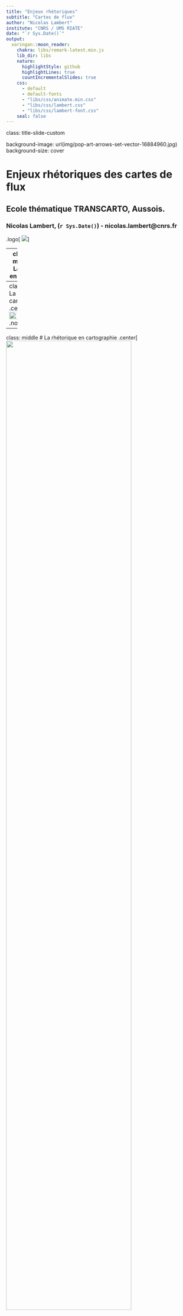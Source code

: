 ```yaml
---
title: "Enjeux rhétoriques"
subtitle: "Cartes de flux"
author: "Nicolas Lambert"
institute: "CNRS / UMS RIATE"
date: "`r Sys.Date()`"
output:
  xaringan::moon_reader:
    chakra: libs/remark-latest.min.js
    lib_dir: libs
    nature:
      highlightStyle: github
      highlightLines: true
      countIncrementalSlides: true
    css:
      - default
      - default-fonts 
      - "libs/css/animate.min.css"
      - "libs/css/lambert.css"
      - "libs/css/lambert-font.css"
    seal: false
---
```


class: title-slide-custom

background-image: url(img/pop-art-arrows-set-vector-16884960.jpg)
background-size: cover

# Enjeux rhétoriques des cartes de flux

## Ecole thématique TRANSCARTO, Aussois.

### Nicolas Lambert, (`r Sys.Date()`) - nicolas.lambert@cnrs.fr

.logo[
<img src ="img/cnrs.gif"></img>
]

---
class: inverse middle center 
La rhétorique en cartographie


---
class: middle
# La rhétorique en cartographie
.center[<img src="img/fig01 - frontex-01.png" width=92%><br/>.note[Frontex...]]

---
class: middle
# La rhétorique en cartographie
.center[<img src="img/fig02 - cube-01.png" width=82%><br/>.note[Rhétorique]]

---
class: middle
# La rhétorique en cartographie
.center[<img src="img/fig03 - rats-01.png" width=92%><br/>.note[William Bunge & Gwendolyn Warren]]

---
class: inverse middle center 
La projection

---
class: middle
# La projection
.center[<img src="img/projection.png" width=78%>]

---
class: inverse middle center 
Les couleurs



---
class: inverse middle center 
Les mots

---
class: inverse middle center 
L'échelle

---
class: inverse middle center 
Le maillage (MAUP)

---
class: inverse middle center 
L'emprise


---
# Les précurseurs
---
class: center, animated, fadeIn
# Et le numérique ?
<br/>
<video width="100%" controls>
  <source src="videos/lucify1.mp4" type="video/mp4">
</video>
.note[La carte de Lucify (2015). Voir https://neocarto.hypotheses.org/1963]


---
class: center, animated, fadeIn
# Et le numérique ?
<br/>
<video width="100%" controls>
  <source src="videos/lucify2.mp4" type="video/mp4">
</video>
.note[La carte de Lucify (2015). Voir https://neocarto.hypotheses.org/1963]


---
class: clear, bottom

.big[
# MERCI
]


`BLOG`<br/>
[**neocarto.hypotheses.org**](https://neocarto.hypotheses.org/)

`E-MAIL`<br/>
[**nicolas.lambert@cnrs.fr**](mailto:nicolas.lambert@cnrs.fr)

`TWITTER`<br/>
[**@neocartocnrs**](https://twitter.com/neocartocnrs)

`GITHUB`<br/>
[**github.com/neocarto**](https://github.com/neocarto)
